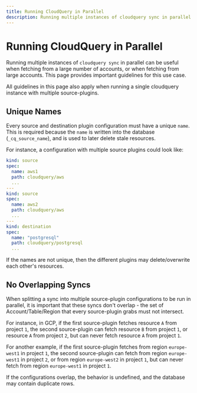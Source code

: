 ```yaml
---
title: Running CloudQuery in Parallel
description: Running multiple instances of cloudquery sync in parallel can be useful when fetching from a large number of accounts, or when fetching from large accounts. This page provides important guidelines for this use case.
---
```


# Running CloudQuery in Parallel


Running multiple instances of `cloudquery sync` in parallel can be useful when fetching from a large number of accounts,
or when fetching from large accounts. This page provides important guidelines for this use case.

<Callout> 

All guidelines in this page also apply when running a single cloudquery instance with multiple source-plugins.

</Callout>

## Unique Names

Every source and destination plugin configuration must have a unique `name`. This is required because the `name` is
written into the database (`_cq_source_name`), and is used to later delete stale resources.

For instance, a configuration with multiple source plugins could look like:

```yaml copy
kind: source
spec:
  name: aws1
  path: cloudquery/aws
  ...
---
kind: source
spec:
  name: aws2
  path: cloudquery/aws
  ...
---
kind: destination
spec:
  name: "postgresql"
  path: cloudquery/postgresql
  ...
```

If the names are not unique, then the different plugins may delete/overwrite each other's resources.

## No Overlapping Syncs

When splitting a sync into multiple source-plugin configurations to be run in parallel, it is important
that these syncs don't overlap - the set of Account/Table/Region that every source-plugin grabs must not intersect.

For instance, in GCP, if the first source-plugin fetches resource `A` from project `1`, the second source-plugin
can fetch resource `B` from project `1`, or resource `A` from project `2`, but can never fetch resource `A` from project `1`.

For another example, if the first source-plugin fetches from region `europe-west1` in project `1`, the second source-plugin
can fetch from region `europe-west1` in project `2`, or from region `europe-west2` in project `1`, but can never fetch from
region `europe-west1` in project `1`.

If the configurations overlap, the behavior is undefined, and the database may contain duplicate rows.
